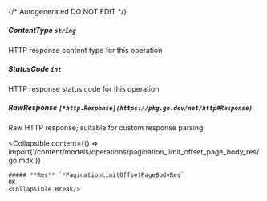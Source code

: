 {/* Autogenerated DO NOT EDIT  */}

##### **ContentType** `string`
HTTP response content type for this operation

##### **StatusCode** `int`
HTTP response status code for this operation

##### **RawResponse** `[*http.Response](https://pkg.go.dev/net/http#Response)`
Raw HTTP response; suitable for custom response parsing

<Collapsible
    content={() => import('/content/models/operations/pagination_limit_offset_page_body_res/go.mdx')}
>
    ##### **Res** `*PaginationLimitOffsetPageBodyRes`
    OK
    <Collapsible.Break/>
</Collapsible>

